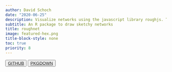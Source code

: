 ```yaml
---
author: David Schoch
date: "2020-06-25"
description: Visualize networks using the javascript library roughjs. This allows to draw sketchy, hand-drawn-like networks.
subtitle: An R package to draw sketchy networks
title: roughnet
image: featured-hex.png
title-block-style: none
toc: true
priority: 8
---
```


<button type="button" class="btn btn-outline-success"><a href="https://github.com/schochastics/roughnet">GITHUB</a></button>
<button type="button" class="btn btn-outline-success"><a href="http://roughnet.schochastics.net/">PKGDOWN</a></button>